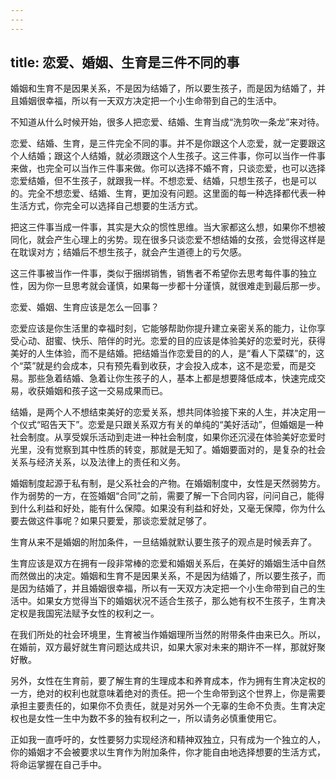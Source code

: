 ```yaml
---
---
---
```

title: 恋爱、婚姻、生育是三件不同的事
---




婚姻和生育不是因果关系，不是因为结婚了，所以要生孩子，而是因为结婚了，并且婚姻很幸福，所以有一天双方决定把一个小生命带到自己的生活中。

不知道从什么时候开始，很多人把恋爱、结婚、生育当成“洗剪吹一条龙”来对待。

恋爱、结婚、生育，是三件完全不同的事。并不是你跟这个人恋爱，就一定要跟这个人结婚；跟这个人结婚，就必须跟这个人生孩子。这三件事，你可以当作一件事来做，也完全可以当作三件事来做。你可以选择不婚不育，只谈恋爱，也可以选择恋爱结婚，但不生孩子，就跟我一样。不想恋爱、结婚，只想生孩子，也是可以的。完全不想恋爱、结婚、生育，更加没有问题。这里面的每一种选择都代表一种生活方式，你完全可以选择自己想要的生活方式。

把这三件事当成一件事，其实是大众的惯性思维。当大家都这么想，如果你不想被同化，就会产生心理上的劣势。现在很多只谈恋爱不想结婚的女孩，会觉得这样是在耽误对方；结婚后不想生孩子，就会产生道德上的亏欠感。

这三件事被当作一件事，类似于捆绑销售，销售者不希望你去思考每件事的独立性，因为你一旦思考就会谨慎，如果每一步都十分谨慎，就很难走到最后那一步。

恋爱、婚姻、生育应该是怎么一回事？

恋爱应该是你生活里的幸福时刻，它能够帮助你提升建立亲密关系的能力，让你享受心动、甜蜜、快乐、陪伴的时光。恋爱的目的应该是体验美好的恋爱时光，获得美好的人生体验，而不是结婚。把结婚当作恋爱目的的人，是“看人下菜碟”的，这个“菜”就是约会成本，只有预先看到收获，才会投入成本，这不是恋爱，而是交易。那些急着结婚、急着让你生孩子的人，基本上都是想要降低成本，快速完成交易，收获婚姻和孩子这一交易成果而已。

结婚，是两个人不想结束美好的恋爱关系，想共同体验接下来的人生，并决定用一个仪式“昭告天下”。恋爱是只跟关系双方有关的单纯的“美好活动”，但婚姻是一种社会制度。从享受娱乐活动到走进一种社会制度，如果你还沉浸在体验美好恋爱时光里，没有觉察到其中性质的转变，那就是无知了。婚姻要面对的，是复杂的社会关系与经济关系，以及法律上的责任和义务。

婚姻制度起源于私有制，是父系社会的产物。在婚姻制度中，女性是天然弱势方。作为弱势的一方，在签婚姻“合同”之前，需要了解一下合同内容，问问自己，能得到什么利益和好处，能有什么保障。如果没有利益和好处，又毫无保障，你为什么要去做这件事呢？如果只要爱，那谈恋爱就足够了。

生育从来不是婚姻的附加条件，一旦结婚就默认要生孩子的观点是时候丢弃了。

生育应该是双方在拥有一段非常棒的恋爱和婚姻关系后，在美好的婚姻生活中自然而然做出的决定。婚姻和生育不是因果关系，不是因为结婚了，所以要生孩子，而是因为结婚了，并且婚姻很幸福，所以有一天双方决定把一个小生命带到自己的生活中。如果女方觉得当下的婚姻状况不适合生孩子，那么她有权不生孩子，生育决定权是我国宪法赋予女性的权利之一。

在我们所处的社会环境里，生育被当作婚姻理所当然的附带条件由来已久。所以，在婚前，双方最好就生育问题达成共识，如果大家对未来的期许不一样，那就好聚好散。

另外，女性在生育前，要了解生育的生理成本和养育成本，作为拥有生育决定权的一方，绝对的权利也就意味着绝对的责任。把一个生命带到这个世界上，你是需要承担主要责任的，如果你不负责任，就是对另外一个无辜的生命不负责。生育决定权也是女性一生中为数不多的独有权利之一，所以请务必慎重使用它。

正如我一直呼吁的，女性要努力实现经济和精神双独立，只有成为一个独立的人，你的婚姻才不会被要求以生育作为附加条件，你才能自由地选择想要的生活方式，将命运掌握在自己手中。